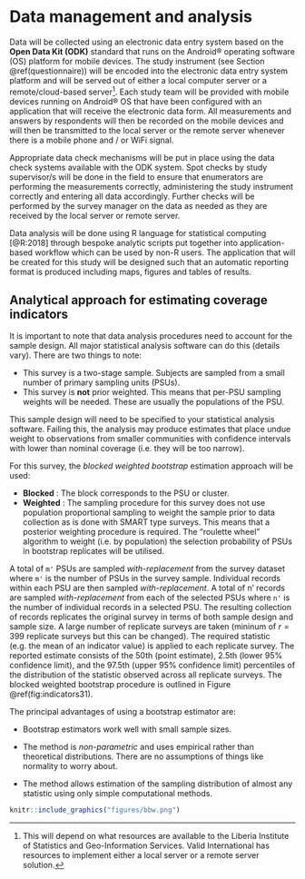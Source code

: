 # Data management and analysis {#data}

Data will be collected using an electronic data entry system based on the **Open Data Kit (ODK)** standard that runs on the Android® operating software (OS) platform for mobile devices. The study instrument (see Section \@ref(questionnaire)) will be encoded into the electronic data entry system platform and will be served out of either a local computer server or a remote/cloud-based server[^4]. Each study team will be provided with mobile devices running on Android® OS that have been configured with an application that will receive the electronic data form. All measurements and answers by respondents will then be recorded on the mobile devices and will then be transmitted to the local server or the remote server whenever there is a mobile phone and / or WiFi signal.

Appropriate data check mechanisms will be put in place using the data check systems available with the ODK system. Spot checks by study supervisor/s will be done in the field to ensure that enumerators are performing the measurements correctly, administering the study instrument correctly and entering all data accordingly. Further checks will be performed by the survey manager on the data as needed as they are received by the local server or remote server.

Data analysis will be done using R language for statistical computing [@R:2018] through bespoke analytic scripts put together into application-based workflow which can be used by non-R users. The application that will be created for this study will be designed such that an automatic reporting format is produced including maps, figures and tables of results.

## Analytical approach for estimating coverage indicators

It is important to note that data analysis procedures need to account for the sample design. All major statistical analysis software can do this (details vary). There are two things to note:

* This survey is a two-stage sample. Subjects are sampled from a small number of primary sampling units (PSUs).
* This survey is **not** prior weighted. This means that per-PSU sampling weights will be needed. These are usually the populations of the PSU.

This sample design will need to be specified to your statistical analysis software. Failing this, the analysis may produce estimates that place undue weight to observations from smaller communities with confidence intervals with lower than nominal coverage (i.e. they will be too narrow).

For this survey, the *blocked weighted bootstrap* estimation approach will be used:

* **Blocked** : The block corresponds to the PSU or cluster.
* **Weighted** : The sampling procedure for this survey does not use population proportional sampling to weight the sample prior to data collection as is done with SMART type surveys. This means that a posterior weighting procedure is required. The “roulette wheel” algorithm to weight (i.e. by population) the selection probability of PSUs in bootstrap replicates will be utilised.

A total of `m'` PSUs are sampled *with-replacement* from the survey dataset where `m'` is the number of PSUs in the survey sample. Individual records within each PSU are then sampled *with-replacement*. A total of n' records are sampled *with-replacement* from each of the selected PSUs where `n'` is the number of individual records in a selected PSU. The resulting collection of records replicates the original survey in terms of both sample design and sample size. A large number of replicate surveys are taken (mininum of $r = 399$ replicate surveys but this can be changed). The required statistic (e.g. the mean of an indicator value) is applied to each replicate survey. The reported estimate consists of the 50th (point estimate), 2.5th (lower 95% confidence limit), and the 97.5th (upper 95% confidence limit) percentiles of the distribution of the statistic observed across all replicate surveys. The blocked weighted bootstrap procedure is outlined in Figure \@ref(fig:indicators31).

The principal advantages of using a bootstrap estimator are:

* Bootstrap estimators work well with small sample sizes.

* The method is *non-parametric* and uses empirical rather than theoretical distributions. There are no assumptions of things like normality to worry about.

* The method allows estimation of the sampling distribution of almost any statistic using only simple computational methods.

\newpage

```r
knitr::include_graphics("figures/bbw.png")
```




[^4]: This will depend on what resources are available to the Liberia Institute of Statistics and Geo-Information Services. Valid International has resources to implement either a local server or a remote server solution.